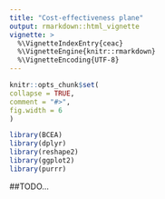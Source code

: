 ```yaml
---
title: "Cost-effectiveness plane"
output: rmarkdown::html_vignette
vignette: >
  %\VignetteIndexEntry{ceac}
  %\VignetteEngine{knitr::rmarkdown}
  %\VignetteEncoding{UTF-8}
---
```

  
```r
knitr::opts_chunk$set(
collapse = TRUE,
comment = "#>",
fig.width = 6
)
```

```r
library(BCEA)
library(dplyr)
library(reshape2)
library(ggplot2)
library(purrr)
```


##TODO...

<!-- ## Introduction -->

<!-- The intention of this vignette is to show how to plot different styles of cost-effectiveness acceptability curves using the BCEA package. -->

<!-- ## Two interventions only -->

<!-- This is the simplest case, usually an alternative intervention ($i=1$) versus status-quo ($i=0$). -->

<!-- The plot show the probability that the alternative intervention is cost-effective for each willingness to pay, $k$, -->

<!-- $$ -->
<!-- p(NB_1 \geq NB_0 | k) \mbox{  where  } NB_i = ke - c -->
<!-- $$ -->

<!-- Using the set of $N$ posterior samples, this is approximated by -->

<!-- $$ -->
<!-- \frac{1}{N} \sum_j^N \mathbb{I} (k \Delta e^j - \Delta c^j) -->
<!-- $$ -->

<!-- #### R code -->

<!-- To calculate these in BCEA we use the `bcea()` function. -->

<!-- ```{r} -->
<!-- data("Vaccine") -->

<!-- he <- bcea(e, c) -->
<!-- # str(he) -->

<!-- ceac.plot(he) -->
<!-- ``` -->

<!-- The plot defaults to base R plotting. Type of plot can be set explicitly using the `graph` argument. -->

<!-- ```{r} -->
<!-- ceac.plot(he, graph = "base") -->
<!-- ceac.plot(he, graph = "ggplot2") -->
<!-- # ceac.plot(he, graph = "plotly") -->
<!-- ``` -->

<!-- Other plotting arguments can be specified such as title, line colours and theme. -->

<!-- ```{r} -->
<!-- ceac.plot(he, -->
<!--           graph = "ggplot2", -->
<!--           title = "my title", -->
<!--           line = list(colors = "green"), -->
<!--           theme = theme_dark()) -->
<!-- ``` -->


<!-- ## Multiple interventions -->

<!-- This situation is when there are more than two interventions to consider. -->
<!-- Incremental values can be obtained either always against a fixed reference intervention, such as status-quo, or for all pair-wise comparisons. -->

<!-- ### Against a fixed reference intervention -->

<!-- Without loss of generality, if we assume that we are interested in intervention $i=1$, then we wish to calculate -->

<!-- $$ -->
<!-- p(NB_1 \geq NB_s | k) \;\; \exists \; s \in S -->
<!-- $$ -->

<!-- Using the set of $N$ posterior samples, this is approximated by -->

<!-- $$ -->
<!-- \frac{1}{N} \sum_j^N \mathbb{I} (k \Delta e_{1,s}^j - \Delta c_{1,s}^j) -->
<!-- $$ -->

<!-- #### R code -->

<!-- This is the default plot for `ceac.plot()` so we simply follow the same steps as above with the new data set. -->

<!-- ```{r} -->
<!-- data("Smoking") -->

<!-- he <- bcea(e, c, ref = 4) -->
<!-- # str(he) -->
<!-- ``` -->

<!-- ```{r} -->
<!-- ceac.plot(he) -->

<!-- ceac.plot(he, -->
<!--           graph = "base", -->
<!--           title = "my title", -->
<!--           line = list(colors = "green")) -->
<!-- ``` -->

<!-- ```{r} -->
<!-- ceac.plot(he, -->
<!--           graph = "ggplot2", -->
<!--           title = "my title", -->
<!--           line = list(colors = "green")) -->
<!-- ``` -->

<!-- Reposition legend. -->

<!-- ```{r} -->
<!-- ceac.plot(he, pos = FALSE) # bottom right -->
<!-- ceac.plot(he, pos = c(0, 0)) -->
<!-- ceac.plot(he, pos = c(0, 1)) -->
<!-- ceac.plot(he, pos = c(1, 0)) -->
<!-- ceac.plot(he, pos = c(1, 1)) -->
<!-- ``` -->

<!-- ```{r} -->
<!-- ceac.plot(he, graph = "ggplot2", pos = c(0, 0)) -->
<!-- ceac.plot(he, graph = "ggplot2", pos = c(0, 1)) -->
<!-- ceac.plot(he, graph = "ggplot2", pos = c(1, 0)) -->
<!-- ceac.plot(he, graph = "ggplot2", pos = c(1, 1)) -->
<!-- ``` -->

<!-- Define colour palette. -->

<!-- ```{r} -->
<!-- mypalette <- RColorBrewer::brewer.pal(3, "Accent") -->

<!-- ceac.plot(he, -->
<!--           graph = "base", -->
<!--           title = "my title", -->
<!--           line = list(colors = mypalette), -->
<!--           pos = FALSE) -->

<!-- ceac.plot(he, -->
<!--           graph = "ggplot2", -->
<!--           title = "my title", -->
<!--           line = list(colors = mypalette), -->
<!--           pos = FALSE) -->
<!-- ``` -->

<!-- ### Pair-wise comparisons -->

<!-- Again, without loss of generality, if we assume that we are interested in intervention $i=1$, the we wish to calculate -->

<!-- $$ -->
<!-- p(NB_1 = \max\{NB_i : i \in S\} | k) -->
<!-- $$ -->

<!-- This can be approximated by the following. -->

<!-- $$ -->
<!-- \frac{1}{N} \sum_j^N \prod_{i \in S} \mathbb{I} (k \Delta e_{1,i}^j - \Delta c_{1,i}^j) -->
<!-- $$ -->

<!-- #### R code -->

<!-- In BCEA we first we must determine all combinations of paired interventions using the `multi.ce()` function. -->

<!-- ```{r} -->
<!-- he <- multi.ce(he) -->
<!-- ``` -->

<!-- We can use the same plotting calls as before i.e. `ceac.plot()` and BCEA will deal with the pairwise situation appropriately. -->
<!-- Note that in this case the probabilities at a given willingness to pay sum to 1. -->

<!-- ```{r} -->
<!-- ceac.plot(he, graph = "base") -->

<!-- ceac.plot(he, -->
<!--           graph = "base", -->
<!--           title = "my title", -->
<!--           line = list(colors = "green"), -->
<!--           pos = FALSE) -->

<!-- mypalette <- RColorBrewer::brewer.pal(4, "Dark2") -->

<!-- ceac.plot(he, -->
<!--           graph = "base", -->
<!--           title = "my title", -->
<!--           line = list(colors = mypalette), -->
<!--           pos = c(0,1)) -->
<!-- ``` -->

<!-- ```{r} -->
<!-- ceac.plot(he, -->
<!--           graph = "ggplot2", -->
<!--           title = "my title", -->
<!--           line = list(colors = mypalette), -->
<!--           pos = c(0,1)) -->
<!-- ``` -->

<!-- ```{r echo=FALSE} -->
<!-- # create output docs -->
<!-- # rmarkdown::render(input = "vignettes/ceac.Rmd", output_format = "pdf_document", output_dir = "vignettes") -->
<!-- # rmarkdown::render(input = "vignettes/ceac.Rmd", output_format = "html_document", output_dir = "vignettes") -->
<!-- ``` -->
